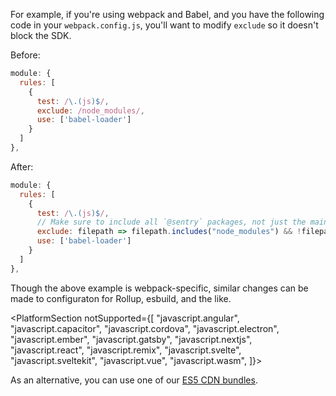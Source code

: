 For example, if you're using webpack and Babel, and you have the following code in your `webpack.config.js`, you'll want to modify `exclude` so it doesn't block the SDK.

Before:

```javascript {filename:webpack.config.js}
module: {
  rules: [
    {
      test: /\.(js)$/,
      exclude: /node_modules/,
      use: ['babel-loader']
    }
  ]
},
```

After:

```javascript {filename:webpack.config.js}
module: {
  rules: [
    {
      test: /\.(js)$/,
      // Make sure to include all `@sentry` packages, not just the main SDK package
      exclude: filepath => filepath.includes("node_modules") && !filepath.includes("@sentry"),
      use: ['babel-loader']
    }
  ]
},
```

Though the above example is webpack-specific, similar changes can be made to configuraton for Rollup, esbuild, and the like.

<PlatformSection notSupported={[
"javascript.angular",
"javascript.capacitor",
"javascript.cordova",
"javascript.electron",
"javascript.ember",
"javascript.gatsby",
"javascript.nextjs",
"javascript.react",
"javascript.remix",
"javascript.svelte",
"javascript.sveltekit",
"javascript.vue",
"javascript.wasm",
]}>

As an alternative, you can use one of our [ES5 CDN bundles](/platforms/javascript/install/loader/#available-bundles).

</PlatformSection>
